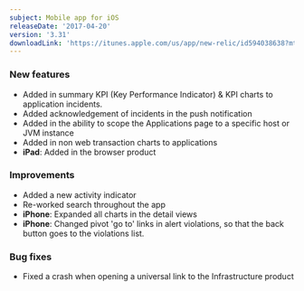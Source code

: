 ```yaml
---
subject: Mobile app for iOS
releaseDate: '2017-04-20'
version: '3.31'
downloadLink: 'https://itunes.apple.com/us/app/new-relic/id594038638?mt=8'
---
```


### New features

* Added in summary KPI (Key Performance Indicator) & KPI charts to application incidents.
* Added acknowledgement of incidents in the push notification
* Added in the ability to scope the Applications page to a specific host or JVM instance
* Added in non web transaction charts to applications
* **iPad**: Added in the browser product

### Improvements

* Added a new activity indicator
* Re-worked search throughout the app
* **iPhone**: Expanded all charts in the detail views
* **iPhone**: Changed pivot 'go to' links in alert violations, so that the back button goes to the violations list.

### Bug fixes

* Fixed a crash when opening a universal link to the Infrastructure product
